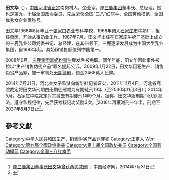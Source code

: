 '''田文华'''（{{bd|1942年10月1日||||catIdx=T田}}），[[中国|中国]][[河北省|河北省]][[正定|正定]]南岗村人，企业家，原[[三鹿集团|三鹿集团]]董事长、总经理。她也是第九、十届全国政协委员，先后荣获全国“三八”红旗手、全国劳动模范、全国优秀女企业家称号。

田文华1966年8月毕业于[[张家口|张家口]]农业专科学校，1968年调入[[石家庄市|石家庄市]]牛奶厂，担任[[兽医|兽医]]，开始从事奶业工作。1987年7月，田文华出任在石家庄牛奶厂基础上成立的三鹿乳业公司党委书记、总经理，在其带领下，三鹿逐渐发展成为中国大型乳业集团，自1993年起，其奶粉销售额位列中国第一。

2008年9月，[[2008年中国奶制品污染事件|三鹿集团毒奶粉事件]]爆发后被免职。同年年底，田文华因此事件被控以“生产销售伪劣产品”罪名提起公诉。2009年1月22日，田文华因犯生产、销售伪劣产品罪，被一审判处[[无期徒刑|无期徒刑]]，罰金2468萬人民幣。

2014年7月31日，河北省女子监狱向新华社记者证实，2011年11月4日，河北省高院裁定将田文华刑期由无期徒刑减为有期徒刑19年（至2030年11月3日）；2014年5月，石家庄中院裁定对其减去有期徒刑1年9个月。据称，田文华服刑期间认罪服法，遵守监规纪律，先后获考核记功奖励3次。<ref>[http://www.ce.cn/xwzx/gnsz/gdxw/201407/31/t20140731_3267457.shtml 原三鹿集团董事长田文华曾获两次减刑] {{Wayback|url=http://www.ce.cn/xwzx/gnsz/gdxw/201407/31/t20140731_3267457.shtml |date=20140808042509 }}，中国经济网，2014年7月31日</ref>2016年再獲減刑一年半，刑期至2027年8月3日止<ref>{{Cite news |url=http://cn.rfi.fr/%E4%B8%AD%E5%9B%BD/20180731-%E5%81%87%E7%96%AB%E8%8B%97%E5%BC%95%E5%8F%91%E5%9B%9E%E6%9C%9B%E4%B8%89%E8%81%9A%E6%B0%B0%E8%83%BA-%E4%B8%89%E9%B9%BF%E7%94%B0%E6%96%87%E5%8D%8E%E6%9B%9D3%E6%AC%A1%E5%87%8F%E5%88%91%E5%BC%95%E7%82%B8%E9%94%85 |title=假疫苗引回望三聚氰胺 三鹿田文华曝3次减刑引炸锅 |publisher=法廣 |date=2018-07-31}}</ref>。

==參考文獻==
{{reflist}}

{{DEFAULTSORT:tian wenhua}}
[[Category:中华人民共和国生产、销售伪劣产品罪罪犯|Category:中华人民共和国生产、销售伪劣产品罪罪犯]]
[[Category:正定人|Category:正定人]]
[[Category:田姓|Wen]]
[[Category:第九屆全國政協委員|Category:第九屆全國政協委員]]
[[Category:第十届全国政协委员|Category:第十届全国政协委员]]
[[Category:全国劳动模范|Category:全国劳动模范]]
[[Category:全国三八红旗手|Category:全国三八红旗手]]